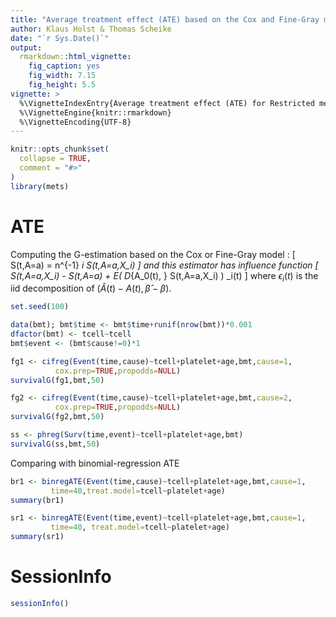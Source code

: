```yaml
---
title: "Average treatment effect (ATE) based on the Cox and Fine-Gray model"
author: Klaus Holst & Thomas Scheike
date: "`r Sys.Date()`"
output:
  rmarkdown::html_vignette:
    fig_caption: yes
    fig_width: 7.15
    fig_height: 5.5        
vignette: >
  %\VignetteIndexEntry{Average treatment effect (ATE) for Restricted mean survival and years lost of Competing risks}
  %\VignetteEngine{knitr::rmarkdown}
  %\VignetteEncoding{UTF-8}
---
```


```r
knitr::opts_chunk$set(
  collapse = TRUE,
  comment = "#>"
)
library(mets)
```


ATE 
====

Computing the G-estimation based on the Cox or Fine-Gray model :
\[
\hat S(t,A=a) = n^{-1} \sum_i S(t,A=a,X_i) 
\]
and this estimator has influence function
\[
S(t,A=a,X_i) -  S(t,A=a)  + E( D_{A_0(t), \beta} S(t,A=a,X_i)  ) \epsilon_i(t)
\]
where $\epsilon_i(t)$ is the iid decomposition of $(\hat A(t) - A(t), \hat \beta- \beta)$.



```r
set.seed(100)

data(bmt); bmt$time <- bmt$time+runif(nrow(bmt))*0.001
dfactor(bmt) <- tcell~tcell
bmt$event <- (bmt$cause!=0)*1

fg1 <- cifreg(Event(time,cause)~tcell+platelet+age,bmt,cause=1,
	      cox.prep=TRUE,propodds=NULL)
survivalG(fg1,bmt,50)

fg2 <- cifreg(Event(time,cause)~tcell+platelet+age,bmt,cause=2,
	      cox.prep=TRUE,propodds=NULL)
survivalG(fg2,bmt,50)

ss <- phreg(Surv(time,event)~tcell+platelet+age,bmt)
survivalG(ss,bmt,50)
```

Comparing with binomial-regression ATE 

```r

br1 <- binregATE(Event(time,cause)~tcell+platelet+age,bmt,cause=1,
		 time=40,treat.model=tcell~platelet+age)
summary(br1)

sr1 <- binregATE(Event(time,event)~tcell+platelet+age,bmt,cause=1,
		 time=40, treat.model=tcell~platelet+age)
summary(sr1)
```




SessionInfo
============


```r
sessionInfo()
```


